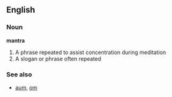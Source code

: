 ==English==
===Noun===
'''mantra'''

#A phrase repeated to assist concentration during meditation
#A slogan or phrase often repeated

===See also===
*[[aum]], [[om]]